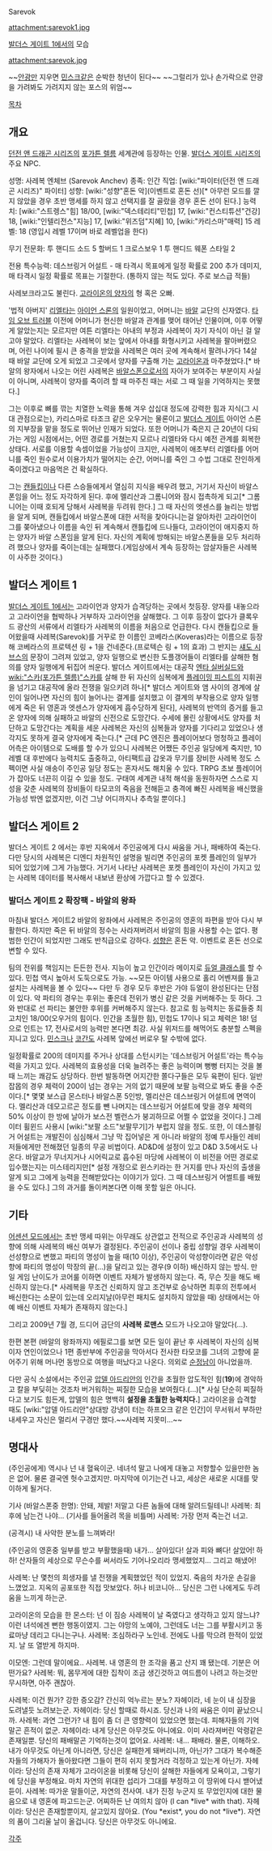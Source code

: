 Sarevok

attachment:sarevok1.jpg

[[발더스 게이트 1]]에서의 모습

attachment:sarevok.jpg

~~[[안광]]만 지우면 [[민스크]]같은 순박한 청년이 된다~~ ~~그럴리가 있나 손가락으로 안광을 가려봐도 가려지지 않는 포스의 위엄~~

[[목차]]

== 개요 ==
[[던전 앤 드래곤 시리즈]]의 [[포가튼 렐름]] 세계관에 등장하는 인물. [[발더스 게이트 시리즈]]의 주요 NPC.

성명: 사레복 엔체브 (Sarevok Anchev)
종족: 인간 
직업: [wiki:"파이터(던전 앤 드래곤 시리즈)" 파이터]
성향: [wiki:"성향"혼돈 악](이벤트로 혼돈 선)[* 아무런 모드를 깔지 않았을 경우 초반 맹세를 하지 않고 선택지를 잘 골랐을 경우 혼돈 선이 된다.]
능력치: [wiki:"스트렝스"힘] 18/00, [wiki:"덱스테리티"민첩] 17, [wiki:"컨스티튜션"건강] 18, [wiki:"인텔리전스"지능] 17, [wiki:"위즈덤"지혜] 10, [wiki:"카리스마"매력] 15 
레벨: 18 (영입시 레벨 17이며 바로 레벨업을 한다) 

무기 전문화:
투 핸디드 소드 5
할버드 1
크로스보우 1
투 핸디드 웨폰 스타일 2

전용 특수능력:
데스브링거 어설트 - 매 타격시 목표에게 일정 확률로 200 추가 데미지, 매 타격시 일정 확률로 목표는 기절한다. (통하지 않는 적도 있다. 주로 보스급 적들)

사레보크라고도 불린다. [[고라이온의 양자]]의 형 혹은 오빠.

'법적 아버지' [[리엘타]]는 [[아이언 스론]]의 일원이었고, 어머니는 [[바알]] 교단의 신자였다. [[타임 오브 트러블]] 이전에 어머니가 현신한 바알과 관계를 맺어 태어난 인물이며, 이후 어떻게 알았는지는 모르지만 여튼 리엘타는 아내의 부정과 사레복이 자기 자식이 아닌 걸 알고야 말았다. 리엘타는 사레복이 보는 앞에서 아내를 화형시키고 사레복을 팔아버렸으며, 어린 나이에 필시 큰 충격을 받았을 사레복은 여러 곳에 계속해서 팔려나가다 14살 때 바알 교단에 오게 되었고 그곳에서 양자를 구출해 가는 [[고라이온(발더스 게이트 시리즈)|고라이온]]과 마주쳤었다.[* 바알의 왕자에서 나오는 어린 사레복은 [[바알스폰]]으로서의 자아가 보여주는 부분이지 사실이 아니며, 사레복이 양자를 죽이려 할 때 마주친 때는 서로 그 때 일을 기억하지는 못했다.] 

그는 이후로 뼈를 깎는 치열한 노력을 통해 겨우 삽십대 정도에 강력한 힘과 지식(그 시대 관점으로는), 카리스마로 타조크 같은 오우거는 물론이고 [[발더스 게이트]] 아이언 스론의 지부장을 맡을 정도로 뛰어난 인재가 되었다. 또한 어머니가 죽은지 근 20년이 다되가는 게임 시점에서는, 어떤 경로를 거쳤는지 모르나 리엘타와 다시 예전 관계를 회복한 상태다. 서로를 이용할 속셈이었을 가능성이 크지만, 사레복이 애초부터 리엘타를 어머니를 죽인 원수로서 이용가치가 떨어지는 순간, 어머니를 죽인 그 수법 그대로 잔인하게 죽이겠다고 마음먹은 건 확실하다.

그는 [[캔들킵]]이나 다른 스승들에게서 열심히 지식을 배우려 했고, 거기서 자신이 바알스폰임을 어느 정도 자각하게 된다. 후에 멜리산과 그롬니어와 잠시 접촉하게 되고[* 그롬니어는 이때 호되게 당해서 사레복을 두려워 한다.] 그 때 자신의 엣센스를 늘리는 방법을 알게 되며, 캔들킵에서 바알스폰에 대한 서적을 찾아다니는걸 알아차린 고라이언이 그를 쫒아냈으나 이름을 속인 뒤 계속해서 캔틀킵에 드나들다, 고라이언이 애지중지 하는 양자가 바알 스폰임을 알게 된다. 자신의 계획에 방해되는 바알스폰들을 모두 처리하려 했으나 양자를 죽이는데는 실패했다.(게임상에서 계속 등장하는 암살자들은 사레복이 사주한 것이다.)

== 발더스 게이트 1 ==
[[발더스 게이트 1]]에서는 고라이언과 양자가 습격당하는 곳에서 첫등장. 양자를 내놓으라고 고라이언을 협박하나 거부하자 고라이언을 살해했다. 그 이후 등장이 없다가 클록우드 광산의 서류에서 리엘타가 사레복의 이름을 처음으로 언급한다. 다시 캔들킵으로 들어왔을때 사레복(Sarevok)를 거꾸로 한 이름인 코베라스(Koveras)라는 이름으로 등장해 코베라스의 프로텍션 링 + 1을 건네준다.(프로텍슨 링 + 1의 효과) 그 반지는 [[섀도 시브스]]의 문장이 그려져 있었고, 양자 일행으로 변신한 도플갱어들이 리엘타를 살해한 혐의를 양자 일행에게 뒤집어 씌운다. 발더스 게이트에서는 대공작 [[엔타 실버실드]]와 [[wiki:"스카(포가튼 렐름)"스카]]를 살해 한 뒤 자신의 심복에게 [[플레이밍 피스트]]의 지휘권을 넘기고 대공작에 올라 전쟁을 일으키려 하나[* 발더스 게이트와 앰 사이의 경계에 살인이 일어나면 자신의 힘이 늘어나는 결계를 설치했고 이 결계의 부작용으로 양자 일행에게 죽은 뒤 영혼과 엣센스가 양자에게 흡수당하게 된다], 사레복의 반역의 증거를 들고 온 양자에 의해 실패하고 바알의 신전으로 도망간다. 수세에 몰린 상황에서도 양자를 처단하고 도망간다는 계획을 세운 사레복은 자신의 심복들과 양자를 기다리고 있었으나 생각지도 못하게 결국 양자에게 죽는다.[* 근데 PC 엔진은 플레이어보다 멍청하고 플레이어측은 아이템으로 도배를 할 수가 있으니 사레복은 어쨌든 주인공 일당에게 죽지만, 10레벨 대 후반에다 능력치도 출중하고, 아티팩트급 갑옷과 무기를 장비한 사레복 정도 스펙이면 사실 애송이 주인공 일당 정도는 혼자서도 해치울 수 있다. TRPG 초보 플레이어가 잡아도 너끈히 이길 수 있을 정도. 구태여 세계관 내적 해석을 동원하자면 스스로 지성을 갖춘 사레복의 장비들이 타모코의 죽음을 전해듣고 충격에 빠진 사레복을 배신했을 가능성 밖엔 없겠지만, 이건 그냥 어디까지나 추측일 뿐이다.]

== 발더스 게이트 2 ==
발더스 게이트 2 에서는 후반 지옥에서 주인공에게 다시 싸움을 거나, 패배하여 죽는다. 다만 당시의 사레복은 디엔디 차원적인 설명을 빌리면 주인공의 포켓 플레인의 일부가 되어 있었기에 그게 가능했다. 거기서 나타난 사레복은 포켓 플레인이 자신이 가지고 있는 사레복 데이터를 복사해서 내보낸 환상에 가깝다고 할 수 있겠다. 

=== 발더스 게이트 2 확장팩 -  바알의 왕좌 ===
마침내 발더스 게이트2 바알의 왕좌에서 사레복은 주인공의 영혼의 파편을 받아 다시 부활한다. 하지만 죽은 뒤 바알의 정수는 사라져버려서 바알의 힘을 사용할 수는 없다. 평범한 인간이 되었지만 그래도 반칙급으로 강하다. [[성향]]은 혼돈 악. 이벤트로 혼돈 선으로 변할 수 있다. 

팀의 전위를 책임지는 든든한 전사. 지능이 높고 인간이라 메이지로 [[듀얼 클래스]]를 할 수 있다. 민첩 역시 높아서 도둑으로도 가능. ~~모든 아이템 사용으로 홀리 어벤져를 들고 설치는 사레복을 볼 수 있다~~ 다만 두 경우 모두 후반은 가야 듀얼이 완성된다는 단점이 있다. 악 파티의 경우는 후위는 좋은데 전위가 병신 같은 것을 커버해주는 듯 하다. 그와 반대로 선 파티는 불안한 후위를 커버해주지 않는다. 참고로 힘 능력치는 동료들중 최고치인 18/00(오우거의 힘이다. 인간을 초월한 힘), 민첩도 17이나 되고 체력은 18! 덤으로 인트는 17, 전사로서의 능력만 본다면 최강. 사실 위저드를 해먹어도 충분할 스펙을 지니고 있다. [[민스크]]나 [[코간]]도 사레복 앞에선 버로우 탈 수밖에 없다.

일정확률로 200의 데미지를 주거나 상대를 스턴시키는 '데스브링거 어설트'라는 특수능력을 가지고 있다. 사레복의 효용성을 더욱 늘려주는 좋은 능력이며 뻥뻥 터지는 것을 볼 때 느끼는 쾌감도 상당하다. 한번 발동하면 어지간한 쫄다구들은 모두 육편이 된다. 일반 잡몹의 경우 체력이 200이 넘는 경우는 거의 없기 때문에 보팔 능력으로 봐도 좋을 수준이다.[* 몇몇 보스급 몬스터나 바알스폰 5인방, 멜리산은 데스브링거 어설트에 면역이다. 멜리산과 데모고르곤 정도를 뺀 나머지는 데스브링거 어설트에 맞을 경우 체력의 50% 이상이 한 방에 날아가 보스전 벨런스가 붕괴하므로 어쩔 수 없었을 것이다.] 그레이터 휠윈드 사용시 [wiki:"보팔 소드"보팔무기]가 부럽지 않을 정도. 또한, 이 데스블링거 어설트는 개발진이 심심해서 그냥 막 집어넣은 게 아니라 바알의 정예 투사들인 레비저들에게만 전해졌던 일종의 무공 비법이다. AD&D에 설정이 있고 D&D 3.5에서도 나온다. 바알교가 무너지거나 시어릭교로 흡수된 마당에 사레복이 이 비전을 어떤 경로로 입수했는지는 미스테리지만[* 설정 개정으로 윈스키라는 한 거지를 만나 자신의 출생을 알게 되고 그에게 능력을 전해받았다는 이야기가 있다. 그 때 데스브링거 어썰트를 배웠을 수도 있다.] 그의 과거를 돌이켜본다면 이해 못할 일은 아니다. 

== 기타 ==
[[어센션 모드]]에서는 초반 맹세 따위는 아무래도 상관없고 전적으로 주인공과 사레복의 성향에 의해 사레복의 배신 여부가 결정된다. 주인공이 선이나 중립 성향일 경우 사레복이 선성향으로 변했고 파티의 명성이 높을 때(10 이상), 주인공이 악성향이라면 같은 악성향에 파티의 명성이 막장의 끝(…)을 달리고 있는 경우(9 이하) 배신하지 않는 방식. 만일 게임 난이도가 코어룰 이하면 이벤트 자체가 발생하지 않는다. 즉, 무슨 짓을 해도 배신하지 않는다.[* 사레복을 무조건 신뢰하지 않고 조건부로 승낙하면 최후의 전투에서 배신한다는 소문이 있는데 오리지날(아무런 패치도 설치하지 않았을 때) 상태에서는 아예 배신 이벤트 자체가 존재하지 않는다.]

그리고 2009년 7월 경, 드디어 금단의 '''사레복 로맨스''' 모드가 나오고야 말았다(…).

한편 본편 (바알의 왕좌까지) 에필로그를 보면 모든 일이 끝난 후 사레복이 자신의 심복이자 연인이었으나 1편 종반부에 주인공을 막아서다 전사한 타모코를 그녀의 고향에 묻어주기 위해 머나먼 동방으로 여행을 떠났다고 나온다. 의외로 [[순정]]남이 아니었을까.

다만 공식 소설에서는 주인공 [[압델 아드리안]]의 인간을 초월한 압도적인 힘('''19''')에 경악하고 칼을 부딪히는 것조차 버거워하는 찌질한 모습을 보여줬다.(...)[* 사실 단순히 찌질하다고 보기도 힘든게, 압델의 힘은 명백히 '''설정을 초월한 능력치다.'''] 고라이온을 습격할 때도 [wiki:"압델 아드리안"상대방 강냉이 터는 하프오크 같은 인간]이 무서워서 부하만 내세우고 자신은 멀리서 구경만 했다.~~사레복 지못미...~~

== 명대사 ==
(주인공에게) 역시나 넌 내 혈육이군. 네녀석 말고 나에게 대놓고 저항할수 있을만한 놈은 없어. 물론 결국엔 헛수고겠지만. 마지막에 이기는건 나고, 세상은 새로운 시대를 맞이하게 될거다.

기사 (바알스폰중 한명): 안돼, 제발! 저말고 다른 놈들에 대해 알려드릴테니!
사레복: 최후에 남는건 나야...
(기사를 들어올려 목을 비틀며)
사레복: 가장 먼저 죽는건 너고.

(공격시) 내 사악한 분노를 느껴봐라!

(주인공의 영혼중 일부를 받고 부활했을때) 내가... 살아있다! 살과 피와 뼈다! 살았어! 하하! 산자들의 세상으로 무슨수를 써서라도 기어나오리라 맹세했었지... 그리고 해냈어!

사레복: 난 몇천의 희생자를 낼 전쟁을 계획했었던 적이 있었지. 죽음의 차가운 손길을 느꼈었고. 지옥의 공포또한 직접 맛보았다. 허나 비코니아... 당신은 그런 나에게도 두려움을 느끼게 하는군.

고라이온의 모습을 한 몬스터: 넌 이 짐승 사레복이 날 죽였다고 생각하고 있지 않느냐? 이런 녀석에겐 뻔한 행동이였지. 그는 야망의 노예야, 그런데도 너는 그를 부활시키고 동료마냥 데리고 다니는구나.
사레복: 조심하라구 노인네. 전에도 나를 막으려 한적이 있었지. 날 또 열받게 하지마.

이모엔: 그런데 말이에요.. 사레복. 내 영혼의 한 조각을 품고 산지 꽤 됐는데. 기분은 어떤가요?
사레복: 뭐, 몸무게에 대한 집착이 조금 생긴것하고 여드름이 나려고 하는것만 무시하면, 아주 괜찮아.

사레복: 이건 뭔가? 강한 증오감? 간신히 억누르는 분노? 자헤이라, 네 눈이 내 심장을 도려낼듯 노려보는군.
자헤이라: 당신 할때로 하시죠. 당신과 나의 싸움은 이미 끝났으니까.
사레복: 과연 그런가? 내 힘이 좀 더 큰 영향력이 있었으면 했는데. 피해자들의 기억말곤 흔적이 없군.
자헤이라: 내게 당신은 아무것도 아니에요. 이미 사라져버린 악령같은 존재일뿐. 당신의 패배말곤 기억하는것이 없어요.
사레복: 내... 패배라. 물론, 이해하오. 내가 아무것도 아닌게 아니라면, 당신은 실패한게 돼버리니까, 아닌가? 그대가 복수해준 자들의 가해자가 돌아왔다면 그들이 편히 쉬지 못할거라 걱정하고 있는게 아닌가.
자헤이라: 당신의 존재 자체가 고라이온을 비롯해 당신이 살해한 자들에게 모욕이고, 그렇기에 당신을 부정해요. 마치 자연의 위대한 섭리가 그대를 부정하고 이 땅위에 다시 밷어냈듣이.
사레복: 따가운 말들이군, 자연의 전사여. 내가 진정 누군지 또 무었인지에 대한 물음으로 내 영혼에 파고드는군. 어찌하든 난 여의치 않아 (I can *live* with that).
자헤이라: 당신은 존재할뿐이지, 살고있지 않아요. (You *exist*, you do not *live*). 자연의 품이 그리울 날이 올겁니다. 당신은 아무것도 아니에요.

[[각주]]
